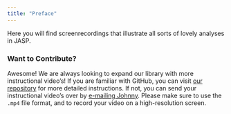 ```yaml
---
title: "Preface"
---
```


Here you will find screenrecordings that illustrate all sorts of lovely analyses in JASP. 

### Want to Contribute?{.unnumbered .no-toc}

Awesome! We are always looking to expand our library with more instructional video's! If you are familiar with GitHub, you can visit [our repository](https://github.com/jasp-stats/jasp-video-library) for more detailed instructions. If not, you can send your instructional video's over by [e-mailing Johnny](mailto:j.b.vandoorn@uva.nl). Please make sure to use the `.mp4` file format, and to record your video on a high-resolution screen.
